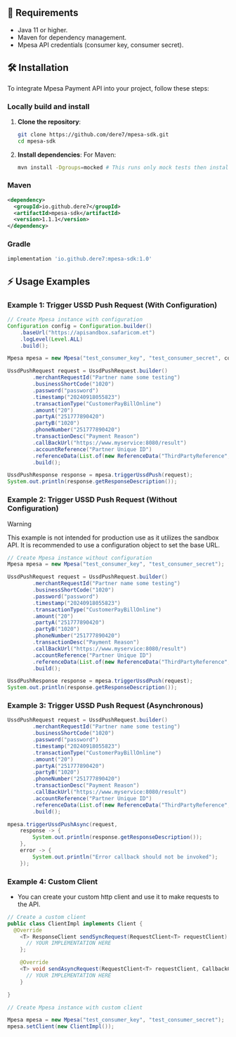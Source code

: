 ## 🔧 Requirements

- Java 11 or higher.
- Maven for dependency management.
- Mpesa API credentials (consumer key, consumer secret).

## 🛠️ Installation

To integrate Mpesa Payment API into your project, follow these steps:

### Locally build and install

1. **Clone the repository**:

   ```bash
   git clone https://github.com/dere7/mpesa-sdk.git
   cd mpesa-sdk
   ```

2. **Install dependencies**:
   For Maven:
   ```bash
   mvn install -Dgroups=mocked # This runs only mock tests then install locally
   ```

### Maven

```xml
<dependency>
  <groupId>io.github.dere7</groupId>
  <artifactId>mpesa-sdk</artifactId>
  <version>1.1.1</version>
</dependency>
```

### Gradle

```gradle
implementation 'io.github.dere7:mpesa-sdk:1.0'
```

## ⚡ Usage Examples

### Example 1: Trigger USSD Push Request (With Configuration)

```java showLineNumbers
// Create Mpesa instance with configuration
Configuration config = Configuration.builder()
    .baseUrl("https://apisandbox.safaricom.et")
    .logLevel(Level.ALL)
    .build();

Mpesa mpesa = new Mpesa("test_consumer_key", "test_consumer_secret", config);

UssdPushRequest request = UssdPushRequest.builder()
        .merchantRequestId("Partner name some testing")
        .businessShortCode("1020")
        .password("password")
        .timestamp("20240918055823")
        .transactionType("CustomerPayBillOnline")
        .amount("20")
        .partyA("251777890420")
        .partyB("1020")
        .phoneNumber("251777890420")
        .transactionDesc("Payment Reason")
        .callBackUrl("https://www.myservice:8080/result")
        .accountReference("Partner Unique ID")
        .referenceData(List.of(new ReferenceData("ThirdPartyReference", "Ref-12345")))
        .build();

UssdPushResponse response = mpesa.triggerUssdPush(request);
System.out.println(response.getResponseDescription());
```

### Example 2: Trigger USSD Push Request (Without Configuration)

> [!WARNING]
>
> This example is not intended for production use as it utilizes the sandbox API. It is recommended to use a configuration object to set the base URL.

```java showLineNumbers
// Create Mpesa instance without configuration
Mpesa mpesa = new Mpesa("test_consumer_key", "test_consumer_secret");

UssdPushRequest request = UssdPushRequest.builder()
        .merchantRequestId("Partner name some testing")
        .businessShortCode("1020")
        .password("password")
        .timestamp("20240918055823")
        .transactionType("CustomerPayBillOnline")
        .amount("20")
        .partyA("251777890420")
        .partyB("1020")
        .phoneNumber("251777890420")
        .transactionDesc("Payment Reason")
        .callBackUrl("https://www.myservice:8080/result")
        .accountReference("Partner Unique ID")
        .referenceData(List.of(new ReferenceData("ThirdPartyReference", "Ref-12345")))
        .build();

UssdPushResponse response = mpesa.triggerUssdPush(request);
System.out.println(response.getResponseDescription());
```

### Example 3: Trigger USSD Push Request (Asynchronous)

```java showLineNumbers
UssdPushRequest request = UssdPushRequest.builder()
        .merchantRequestId("Partner name some testing")
        .businessShortCode("1020")
        .password("password")
        .timestamp("20240918055823")
        .transactionType("CustomerPayBillOnline")
        .amount("20")
        .partyA("251777890420")
        .partyB("1020")
        .phoneNumber("251777890420")
        .transactionDesc("Payment Reason")
        .callBackUrl("https://www.myservice:8080/result")
        .accountReference("Partner Unique ID")
        .referenceData(List.of(new ReferenceData("ThirdPartyReference", "Ref-12345")))
        .build();

mpesa.triggerUssdPushAsync(request,
    response -> {
        System.out.println(response.getResponseDescription());
    },
    error -> {
        System.out.println("Error callback should not be invoked");
    });
```

### Example 4: Custom Client

- You can create your custom http client and use it to make requests to the API.

```java showLineNumbers
// Create a custom client
public class ClientImpl implements Client {
  @Override
  	<T> ResponseClient sendSyncRequest(RequestClient<T> requestClient) {
      // YOUR IMPLEMENTATION HERE
    };

    @Override
    <T> void sendAsyncRequest(RequestClient<T> requestClient, CallbackClient callbackClient, CallbackErrorClient callbackErrorClient){
      // YOUR IMPLEMENTATION HERE
    }

}

// Create Mpesa instance with custom client

Mpesa mpesa = new Mpesa("test_consumer_key", "test_consumer_secret");
mpesa.setClient(new ClientImpl());
```
